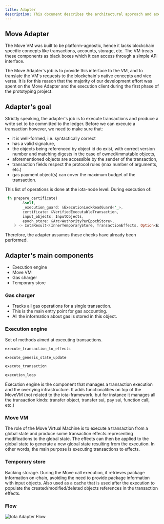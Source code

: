 ```yaml
---
title: Adapter
description: This document describes the architectural approach and execution flow for the adapter and related components.
---
```


## Move Adapter

The Move VM was built to be platform-agnostic, hence it lacks blockchain specific concepts like transactions, accounts, storage, etc.
The VM treats these components as black boxes which it can access through a simple API interface.

The Move Adapter's job is to provide this interface to the VM, and to translate the VM's requests to the blockchain's native concepts and vice versa.
It is for this reason that the majority of our development effort was spent on the Move Adapter and the execution client during the first phase of the prototyping project.

## Adapter's goal

Strictly speaking, the adapter's job is to execute transactions and produce a write set to be committed to the ledger.
Before we can execute a transaction however, we need to make sure that:
 - it is well-formed, i.e. syntactically correct
 - has a valid signature,
 - the objects being referenced by object id do exist, with correct version number and matching digests in the case of owned/immutable objects,
 - aforementioned objects are accessible by the sender of the transaction,
 - transaction fields respect the protocol rules (max number of arguments, etc.)
 - gas payment object(s) can cover the maximum budget of the transaction.

This list of operations is done at the iota-node level. During execution of:
```rust
 fn prepare_certificate(
        &self,
        _execution_guard: &ExecutionLockReadGuard<'_>,
        certificate: &VerifiedExecutableTransaction,
        input_objects: InputObjects,
        epoch_store: &Arc<AuthorityPerEpochStore>,
    ) -> IotaResult<(InnerTemporaryStore, TransactionEffects, Option<ExecutionError>)>
```

Therefore, the adapter assumes these checks have already been performed.

## Adapter's main components 

 - Execution engine
 - Move VM 
 - Gas charger
 - Temporary store

### Gas charger

- Tracks all gas operations for a single transaction.
- This is the main entry point for gas accounting.
- All the information about gas is stored in this object.

### Execution engine

Set of methods aimed at executing transactions.
```rust
execute_transaction_to_effects
```
```rust
execute_genesis_state_update
```
```rust
execute_transaction
```
```rust
execution_loop
```

Execution engine is the component that manages a transaction execution and the overlying infrastructure. It adds functionalities on top of the MoveVM (not related to the iota-framework, but for instance it manages all the transaction kinds: transfer object, transfer sui, pay sui, function call, etc.)

### Move VM

The role of the Move Virtual Machine is to execute a transaction from a global state and produce some transaction effects representing modifications to the global state. The effects can then be applied to the global state to generate a new global state resulting from the execution. In other words, the main purpose is executing transactions to effects.

### Temporary store

Backing storage. During the Move call execution, it retrieves package information on-chain, avoiding the need to provide package information with input objects.
Also used as a cache that is used after the execution to populate the created/modified/deleted objects references in the transaction effects.

### Flow 

![Iota Adapter Flow](../../images/iota_adapter.svg)